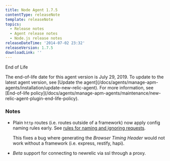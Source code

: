 ```yaml
---
title: Node Agent 1.7.5
contentType: releaseNote
template: releaseNote
topics:
  - Release notes
  - Agent release notes
  - Node.js release notes
releaseDateTime: '2014-07-02 23:32'
releaseVersion: 1.7.5
downloadLink: ''
---
```


End of Life

<Callout variant="important">
  The end-of-life date for this agent version is July 29, 2019. To update to the latest agent version, see [Update the agent](/docs/agents/manage-apm-agents/installation/update-new-relic-agent). For more information, see [End-of-life policy](/docs/agents/manage-apm-agents/maintenance/new-relic-agent-plugin-end-life-policy).
</Callout>

### Notes

* Plain `http` routes (i.e. routes outside of a framework) now apply config naming rules early. See [rules for naming and ignoring requests](https://github.com/newrelic/node-newrelic#rules-for-naming-and-ignoring-requests).

  This fixes a bug where generating the _Browser Timing Header_ would not work without a framework (i.e. express, restify, hapi).
* _Beta_ support for connecting to newrelic via ssl through a proxy.

